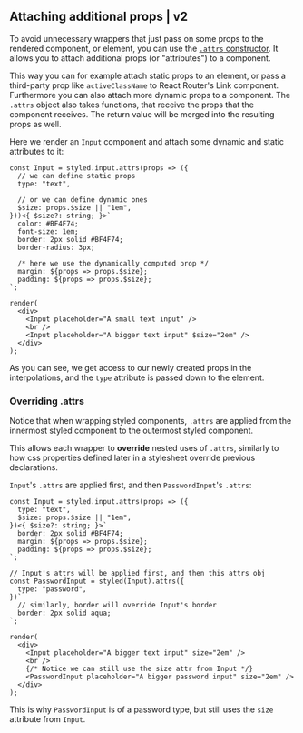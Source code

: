 ## Attaching additional props | v2

To avoid unnecessary wrappers that just pass on some props to the rendered component, or element, you can use the [`.attrs` constructor](/docs/api#attrs). It allows you to attach additional props (or "attributes") to a component.

This way you can for example attach static props to an element, or pass a third-party prop like `activeClassName` to React Router's Link component. Furthermore you can also attach more dynamic props to a component. The `.attrs` object also takes functions, that receive the props that the component receives. The return value will be merged into the resulting props as well.

Here we render an `Input` component and attach some dynamic and static attributes to it:

```react
const Input = styled.input.attrs(props => ({
  // we can define static props
  type: "text",

  // or we can define dynamic ones
  $size: props.$size || "1em",
}))<{ $size?: string; }>`
  color: #BF4F74;
  font-size: 1em;
  border: 2px solid #BF4F74;
  border-radius: 3px;

  /* here we use the dynamically computed prop */
  margin: ${props => props.$size};
  padding: ${props => props.$size};
`;

render(
  <div>
    <Input placeholder="A small text input" />
    <br />
    <Input placeholder="A bigger text input" $size="2em" />
  </div>
);
```

As you can see, we get access to our newly created props in the interpolations, and the `type` attribute is passed down to the element.

### Overriding .attrs
Notice that when wrapping styled components, `.attrs` are applied from the innermost styled component to the outermost styled component.

This allows each wrapper to **override** nested uses of `.attrs`, similarly to how css properties defined later in a stylesheet override previous declarations.

`Input`'s `.attrs` are applied first, and then `PasswordInput`'s `.attrs`:
```react
const Input = styled.input.attrs(props => ({
  type: "text",
  $size: props.$size || "1em",
})<{ $size?: string; }>`
  border: 2px solid #BF4F74;
  margin: ${props => props.$size};
  padding: ${props => props.$size};
`;

// Input's attrs will be applied first, and then this attrs obj
const PasswordInput = styled(Input).attrs({
  type: "password",
})`
  // similarly, border will override Input's border
  border: 2px solid aqua;
`;

render(
  <div>
    <Input placeholder="A bigger text input" size="2em" />
    <br />
    {/* Notice we can still use the size attr from Input */}
    <PasswordInput placeholder="A bigger password input" size="2em" />
  </div>
);
```
This is why `PasswordInput` is of a password type, but still uses the `size` attribute from `Input`.
